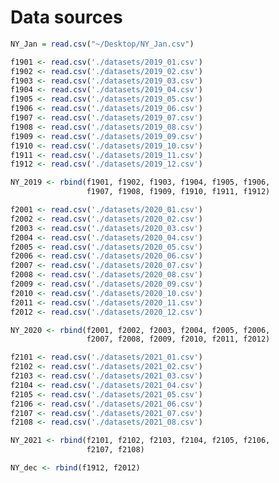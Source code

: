 # Data sources

```r
NY_Jan = read.csv("~/Desktop/NY_Jan.csv")

f1901 <- read.csv('./datasets/2019_01.csv')
f1902 <- read.csv('./datasets/2019_02.csv')
f1903 <- read.csv('./datasets/2019_03.csv')
f1904 <- read.csv('./datasets/2019_04.csv')
f1905 <- read.csv('./datasets/2019_05.csv')
f1906 <- read.csv('./datasets/2019_06.csv')
f1907 <- read.csv('./datasets/2019_07.csv')
f1908 <- read.csv('./datasets/2019_08.csv')
f1909 <- read.csv('./datasets/2019_09.csv')
f1910 <- read.csv('./datasets/2019_10.csv')
f1911 <- read.csv('./datasets/2019_11.csv')
f1912 <- read.csv('./datasets/2019_12.csv')

NY_2019 <- rbind(f1901, f1902, f1903, f1904, f1905, f1906,
                 f1907, f1908, f1909, f1910, f1911, f1912)

f2001 <- read.csv('./datasets/2020_01.csv')
f2002 <- read.csv('./datasets/2020_02.csv')
f2003 <- read.csv('./datasets/2020_03.csv')
f2004 <- read.csv('./datasets/2020_04.csv')
f2005 <- read.csv('./datasets/2020_05.csv')
f2006 <- read.csv('./datasets/2020_06.csv')
f2007 <- read.csv('./datasets/2020_07.csv')
f2008 <- read.csv('./datasets/2020_08.csv')
f2009 <- read.csv('./datasets/2020_09.csv')
f2010 <- read.csv('./datasets/2020_10.csv')
f2011 <- read.csv('./datasets/2020_11.csv')
f2012 <- read.csv('./datasets/2020_12.csv')

NY_2020 <- rbind(f2001, f2002, f2003, f2004, f2005, f2006,
                 f2007, f2008, f2009, f2010, f2011, f2012)

f2101 <- read.csv('./datasets/2021_01.csv')
f2102 <- read.csv('./datasets/2021_02.csv')
f2103 <- read.csv('./datasets/2021_03.csv')
f2104 <- read.csv('./datasets/2021_04.csv')
f2105 <- read.csv('./datasets/2021_05.csv')
f2106 <- read.csv('./datasets/2021_06.csv')
f2107 <- read.csv('./datasets/2021_07.csv')
f2108 <- read.csv('./datasets/2021_08.csv')

NY_2021 <- rbind(f2101, f2102, f2103, f2104, f2105, f2106,
                 f2107, f2108)

NY_dec <- rbind(f1912, f2012)
```